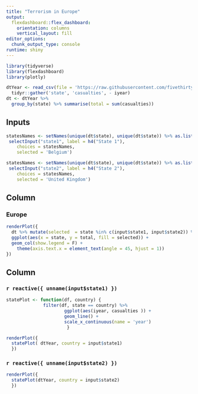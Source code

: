 ```yaml
---
title: "Terrorism in Europe"
output: 
  flexdashboard::flex_dashboard:
    orientation: columns
    vertical_layout: fill
editor_options: 
  chunk_output_type: console
runtime: shiny
---
```


```r
library(tidyverse)
library(flexdashboard)
library(plotly)
```

```r
dtYear <- read_csv(file = 'https://raw.githubusercontent.com/fivethirtyeight/data/master/terrorism/eu_terrorism_fatalities_by_country.csv') %>% 
  tidyr::gather('state', 'casualties', - iyear)
dt <- dtYear %>% 
  group_by(state) %>% summarise(total = sum(casualties))
```

Inputs {.sidebar}
-------------------------------------

```r
statesNames <- setNames(unique(dt$state), unique(dt$state)) %>% as.list()
 selectInput("state1", label = h4("State 1"), 
    choices = statesNames, 
    selected = 'Belgium')

statesNames <- setNames(unique(dt$state), unique(dt$state)) %>% as.list()
 selectInput("state2", label = h4("State 2"), 
    choices = statesNames, 
    selected = 'United Kingdom')
```
 


Column {data-width=650}
-----------------------------------------------------------------------

### Europe

```r

renderPlot({
  dt %>% mutate(selected  = state %in% c(input$state1, input$state2)) %>% 
  ggplot(aes(x = state, y = total, fill = selected)) +
  geom_col(show.legend = F) +
    theme(axis.text.x = element_text(angle = 45, hjust = 1)) 
})


```

Column {data-width=350}
-----------------------------------------------------------------------

### `r reactive({ unname(input$state1) })`

```r
statePlot <- function(df, country) { 
              filter(df, state == country) %>% 
                      ggplot(aes(iyear, casualties )) + 
                      geom_line() + 
                      scale_x_continuous(name = 'year')
                       }

renderPlot({ 
  statePlot( dtYear, country = input$state1) 
  })
```

### `r reactive({ unname(input$state2) })`

```r
         
renderPlot({ 
  statePlot(dtYear, country = input$state2) 
  })
```

